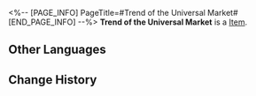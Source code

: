 <%-- [PAGE_INFO]
PageTitle=#Trend of the Universal Market#
[END_PAGE_INFO] --%>
{{Item Infobox
|id          = 21016
|image       = Item Trend of the Universal Market.png
|type        = 
|invCategory = Light Cone
|rarity      = 4
|effect      = Light Cone for the Path of {{Color|h|Preservation}}. The Light Cone ability is only effective for characters of this Path.
|description = The planet is receiving a revaluation...<br /><br />''"Will this project show that it's mutually beneficial to collect any outstanding debts?"<br />"But we only need to convey one message &mdash; our existence."''
}}
{{Description|"If it were to have a value of its own, then it must create value for the corporation."}}
'''Trend of the Universal Market''' is a [[Item]].

==Other Languages==
{{Other Languages
|en   = Trend of the Universal Market
|zhs  = 宇宙市场趋势
|zht  = 宇宙市場趨勢
|ja   = {{Rubi|星間市場|せいかんいちば}}のトレンド
|ko   = 우주 시장 동향
|es   = Tendencias del mercado universal
|fr   = Tendance du marché cosmique
|ru   = Тренд галактического рынка
|th   = Trend of the Universal Market
|vi   = Xu Hướng Thị Trường Vũ Trụ
|de   = Trend des universellen Markts
|id   = Trend of the Universal Market
|pt   = Tendência do Mercado Universal
}}

==Change History==
{{Change History|1.0}}